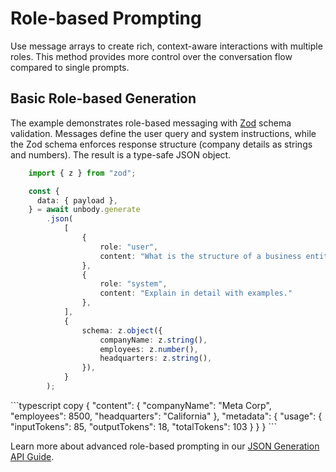 

# Role-based Prompting

Use message arrays to create rich, context-aware interactions with multiple roles. This method provides more control over the conversation flow compared to single prompts.

## Basic Role-based Generation
The example demonstrates role-based messaging with [Zod](https://zod.dev/) schema validation. Messages define the user query and system instructions, while the Zod schema enforces response structure (company details as strings and numbers). The result is a type-safe JSON object.

```typescript copy
    import { z } from "zod";

    const {
      data: { payload },
    } = await unbody.generate
        .json(
            [
                {
                    role: "user",
                    content: "What is the structure of a business entity?",
                },
                { 
                    role: "system", 
                    content: "Explain in detail with examples." 
                },
            ],
            {
                schema: z.object({
                    companyName: z.string(),
                    employees: z.number(),
                    headquarters: z.string(),
                }),
            }
        );
```
<Collapse title="Response">
```typescript copy
{
    "content": {
        "companyName": "Meta Corp",
        "employees": 8500,
        "headquarters": "California"
    },
    "metadata": {
        "usage": {
            "inputTokens": 85,
            "outputTokens": 18,
            "totalTokens": 103
        }
    }
}
```
</Collapse>

Learn more about advanced role-based prompting in our [JSON Generation API Guide](/generative-api/json-gen).